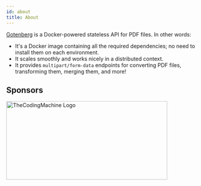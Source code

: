 ```yaml
---
id: about
title: About
---
```



[Gotenberg](https://github.com/gotenberg/gotenberg) is a Docker-powered stateless API for PDF files. In other words:

* It's a Docker image containing all the required dependencies; no need to install them on each environment.
* It scales smoothly and works nicely in a distributed context.
* It provides `multipart/form-data` endpoints for converting PDF files, transforming them, merging them, and more!

## Sponsors

<div className="text--center">
<a href="https://thecodingmachine.com" target="_blank">
<img src={TheCodingMachineLogo} alt="TheCodingMachine Logo" width="429" height="210" />
</a>
</div>